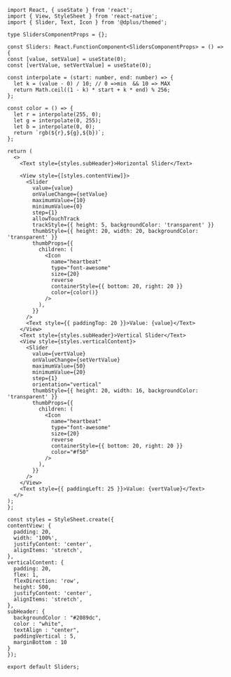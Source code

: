 ```SnackPlayer  Slider
import React, { useState } from 'react';
import { View, StyleSheet } from 'react-native';
import { Slider, Text, Icon } from '@dplus/themed';

type SlidersComponentProps = {};

const Sliders: React.FunctionComponent<SlidersComponentProps> = () => {
const [value, setValue] = useState(0);
const [vertValue, setVertValue] = useState(0);

const interpolate = (start: number, end: number) => {
  let k = (value - 0) / 10; // 0 =>min  && 10 => MAX
  return Math.ceil((1 - k) * start + k * end) % 256;
};

const color = () => {
  let r = interpolate(255, 0);
  let g = interpolate(0, 255);
  let b = interpolate(0, 0);
  return `rgb(${r},${g},${b})`;
};

return (
  <>
    <Text style={styles.subHeader}>Horizontal Slider</Text>

    <View style={[styles.contentView]}>
      <Slider
        value={value}
        onValueChange={setValue}
        maximumValue={10}
        minimumValue={0}
        step={1}
        allowTouchTrack
        trackStyle={{ height: 5, backgroundColor: 'transparent' }}
        thumbStyle={{ height: 20, width: 20, backgroundColor: 'transparent' }}
        thumbProps={{
          children: (
            <Icon
              name="heartbeat"
              type="font-awesome"
              size={20}
              reverse
              containerStyle={{ bottom: 20, right: 20 }}
              color={color()}
            />
          ),
        }}
      />
      <Text style={{ paddingTop: 20 }}>Value: {value}</Text>
    </View>
    <Text style={styles.subHeader}>Vertical Slider</Text>
    <View style={styles.verticalContent}>
      <Slider
        value={vertValue}
        onValueChange={setVertValue}
        maximumValue={50}
        minimumValue={20}
        step={1}
        orientation="vertical"
        thumbStyle={{ height: 20, width: 16, backgroundColor: 'transparent' }}
        thumbProps={{
          children: (
            <Icon
              name="heartbeat"
              type="font-awesome"
              size={20}
              reverse
              containerStyle={{ bottom: 20, right: 20 }}
              color="#f50"
            />
          ),
        }}
      />
    </View>
    <Text style={{ paddingLeft: 25 }}>Value: {vertValue}</Text>
  </>
);
};

const styles = StyleSheet.create({
contentView: {
  padding: 20,
  width: '100%',
  justifyContent: 'center',
  alignItems: 'stretch',
},
verticalContent: {
  padding: 20,
  flex: 1,
  flexDirection: 'row',
  height: 500,
  justifyContent: 'center',
  alignItems: 'stretch',
},
subHeader: {
  backgroundColor : "#2089dc",
  color : "white",
  textAlign : "center",
  paddingVertical : 5,
  marginBottom : 10
}
});

export default Sliders;
```
